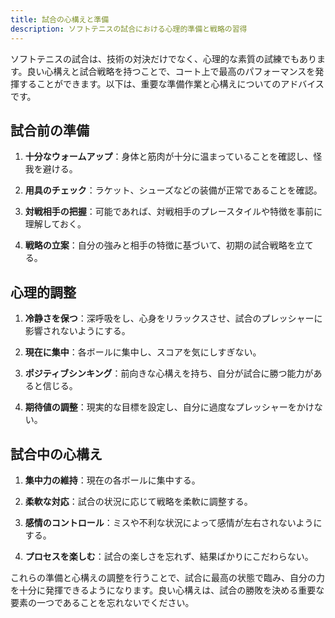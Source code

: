 ```yaml
---
title: 試合の心構えと準備
description: ソフトテニスの試合における心理的準備と戦略の習得
---
```


ソフトテニスの試合は、技術の対決だけでなく、心理的な素質の試練でもあります。良い心構えと試合戦略を持つことで、コート上で最高のパフォーマンスを発揮することができます。以下は、重要な準備作業と心構えについてのアドバイスです。

## 試合前の準備

1. **十分なウォームアップ**：身体と筋肉が十分に温まっていることを確認し、怪我を避ける。

2. **用具のチェック**：ラケット、シューズなどの装備が正常であることを確認。

3. **対戦相手の把握**：可能であれば、対戦相手のプレースタイルや特徴を事前に理解しておく。

4. **戦略の立案**：自分の強みと相手の特徴に基づいて、初期の試合戦略を立てる。

## 心理的調整

1. **冷静さを保つ**：深呼吸をし、心身をリラックスさせ、試合のプレッシャーに影響されないようにする。

2. **現在に集中**：各ボールに集中し、スコアを気にしすぎない。

3. **ポジティブシンキング**：前向きな心構えを持ち、自分が試合に勝つ能力があると信じる。

4. **期待値の調整**：現実的な目標を設定し、自分に過度なプレッシャーをかけない。

## 試合中の心構え

1. **集中力の維持**：現在の各ボールに集中する。

2. **柔軟な対応**：試合の状況に応じて戦略を柔軟に調整する。

3. **感情のコントロール**：ミスや不利な状況によって感情が左右されないようにする。

4. **プロセスを楽しむ**：試合の楽しさを忘れず、結果ばかりにこだわらない。

これらの準備と心構えの調整を行うことで、試合に最高の状態で臨み、自分の力を十分に発揮できるようになります。良い心構えは、試合の勝敗を決める重要な要素の一つであることを忘れないでください。